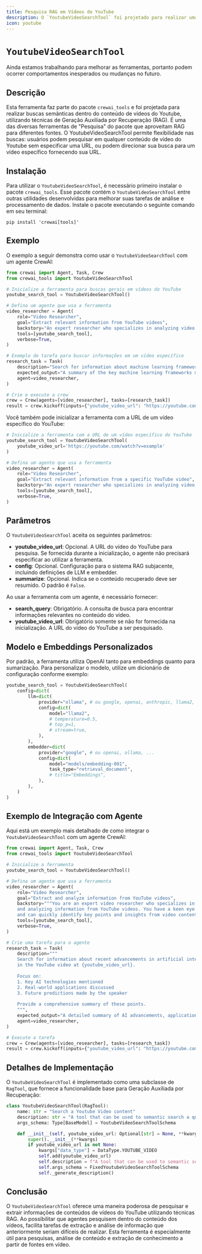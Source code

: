```yaml
---
title: Pesquisa RAG em Vídeos do YouTube
description: O `YoutubeVideoSearchTool` foi projetado para realizar uma busca RAG (Geração Auxiliada por Recuperação) no conteúdo de um vídeo do Youtube.
icon: youtube
---
```


# `YoutubeVideoSearchTool`

<Note>
    Ainda estamos trabalhando para melhorar as ferramentas, portanto podem ocorrer comportamentos inesperados ou mudanças no futuro.
</Note>

## Descrição

Esta ferramenta faz parte do pacote `crewai_tools` e foi projetada para realizar buscas semânticas dentro do conteúdo de vídeos do Youtube, utilizando técnicas de Geração Auxiliada por Recuperação (RAG).
É uma das diversas ferramentas de "Pesquisa" do pacote que aproveitam RAG para diferentes fontes.
O YoutubeVideoSearchTool permite flexibilidade nas buscas: usuários podem pesquisar em qualquer conteúdo de vídeo do Youtube sem especificar uma URL,
ou podem direcionar sua busca para um vídeo específico fornecendo sua URL.

## Instalação

Para utilizar o `YoutubeVideoSearchTool`, é necessário primeiro instalar o pacote `crewai_tools`.
Esse pacote contém o `YoutubeVideoSearchTool` entre outras utilidades desenvolvidas para melhorar suas tarefas de análise e processamento de dados.
Instale o pacote executando o seguinte comando em seu terminal:

```shell
pip install 'crewai[tools]'
```

## Exemplo

O exemplo a seguir demonstra como usar o `YoutubeVideoSearchTool` com um agente CrewAI:

```python Code
from crewai import Agent, Task, Crew
from crewai_tools import YoutubeVideoSearchTool

# Inicialize a ferramenta para buscas gerais em vídeos do YouTube
youtube_search_tool = YoutubeVideoSearchTool()

# Defina um agente que usa a ferramenta
video_researcher = Agent(
    role="Video Researcher",
    goal="Extract relevant information from YouTube videos",
    backstory="An expert researcher who specializes in analyzing video content.",
    tools=[youtube_search_tool],
    verbose=True,
)

# Exemplo de tarefa para buscar informações em um vídeo específico
research_task = Task(
    description="Search for information about machine learning frameworks in the YouTube video at {youtube_video_url}",
    expected_output="A summary of the key machine learning frameworks mentioned in the video.",
    agent=video_researcher,
)

# Crie e execute a crew
crew = Crew(agents=[video_researcher], tasks=[research_task])
result = crew.kickoff(inputs={"youtube_video_url": "https://youtube.com/watch?v=example"})
```

Você também pode inicializar a ferramenta com a URL de um vídeo específico do YouTube:

```python Code
# Inicialize a ferramenta com a URL de um vídeo específico do YouTube
youtube_search_tool = YoutubeVideoSearchTool(
    youtube_video_url='https://youtube.com/watch?v=example'
)

# Defina um agente que usa a ferramenta
video_researcher = Agent(
    role="Video Researcher",
    goal="Extract relevant information from a specific YouTube video",
    backstory="An expert researcher who specializes in analyzing video content.",
    tools=[youtube_search_tool],
    verbose=True,
)
```

## Parâmetros

O `YoutubeVideoSearchTool` aceita os seguintes parâmetros:

- **youtube_video_url**: Opcional. A URL do vídeo do YouTube para pesquisa. Se fornecida durante a inicialização, o agente não precisará especificar ao utilizar a ferramenta.
- **config**: Opcional. Configuração para o sistema RAG subjacente, incluindo definições de LLM e embedder.
- **summarize**: Opcional. Indica se o conteúdo recuperado deve ser resumido. O padrão é `False`.

Ao usar a ferramenta com um agente, é necessário fornecer:

- **search_query**: Obrigatório. A consulta de busca para encontrar informações relevantes no conteúdo do vídeo.
- **youtube_video_url**: Obrigatório somente se não for fornecida na inicialização. A URL do vídeo do YouTube a ser pesquisado.

## Modelo e Embeddings Personalizados

Por padrão, a ferramenta utiliza OpenAI tanto para embeddings quanto para sumarização. Para personalizar o modelo, utilize um dicionário de configuração conforme exemplo:

```python Code  
youtube_search_tool = YoutubeVideoSearchTool(
    config=dict(
        llm=dict(
            provider="ollama", # ou google, openai, anthropic, llama2, ...
            config=dict(
                model="llama2",
                # temperature=0.5,
                # top_p=1,
                # stream=true,
            ),
        ),
        embedder=dict(
            provider="google", # ou openai, ollama, ...
            config=dict(
                model="models/embedding-001",
                task_type="retrieval_document",
                # title="Embeddings",
            ),
        ),
    )
)
```

## Exemplo de Integração com Agente

Aqui está um exemplo mais detalhado de como integrar o `YoutubeVideoSearchTool` com um agente CrewAI:

```python Code
from crewai import Agent, Task, Crew
from crewai_tools import YoutubeVideoSearchTool

# Inicialize a ferramenta
youtube_search_tool = YoutubeVideoSearchTool()

# Defina um agente que usa a ferramenta
video_researcher = Agent(
    role="Video Researcher",
    goal="Extract and analyze information from YouTube videos",
    backstory="""You are an expert video researcher who specializes in extracting 
    and analyzing information from YouTube videos. You have a keen eye for detail 
    and can quickly identify key points and insights from video content.""",
    tools=[youtube_search_tool],
    verbose=True,
)

# Crie uma tarefa para o agente
research_task = Task(
    description="""
    Search for information about recent advancements in artificial intelligence 
    in the YouTube video at {youtube_video_url}. 
    
    Focus on:
    1. Key AI technologies mentioned
    2. Real-world applications discussed
    3. Future predictions made by the speaker
    
    Provide a comprehensive summary of these points.
    """,
    expected_output="A detailed summary of AI advancements, applications, and future predictions from the video.",
    agent=video_researcher,
)

# Execute a tarefa
crew = Crew(agents=[video_researcher], tasks=[research_task])
result = crew.kickoff(inputs={"youtube_video_url": "https://youtube.com/watch?v=example"})
```

## Detalhes de Implementação

O `YoutubeVideoSearchTool` é implementado como uma subclasse de `RagTool`, que fornece a funcionalidade base para Geração Auxiliada por Recuperação:

```python Code
class YoutubeVideoSearchTool(RagTool):
    name: str = "Search a Youtube Video content"
    description: str = "A tool that can be used to semantic search a query from a Youtube Video content."
    args_schema: Type[BaseModel] = YoutubeVideoSearchToolSchema

    def __init__(self, youtube_video_url: Optional[str] = None, **kwargs):
        super().__init__(**kwargs)
        if youtube_video_url is not None:
            kwargs["data_type"] = DataType.YOUTUBE_VIDEO
            self.add(youtube_video_url)
            self.description = f"A tool that can be used to semantic search a query the {youtube_video_url} Youtube Video content."
            self.args_schema = FixedYoutubeVideoSearchToolSchema
            self._generate_description()
```

## Conclusão

O `YoutubeVideoSearchTool` oferece uma maneira poderosa de pesquisar e extrair informações de conteúdos de vídeos do YouTube utilizando técnicas RAG. Ao possibilitar que agentes pesquisem dentro do conteúdo dos vídeos, facilita tarefas de extração e análise de informação que anteriormente seriam difíceis de realizar. Esta ferramenta é especialmente útil para pesquisas, análise de conteúdo e extração de conhecimento a partir de fontes em vídeo.